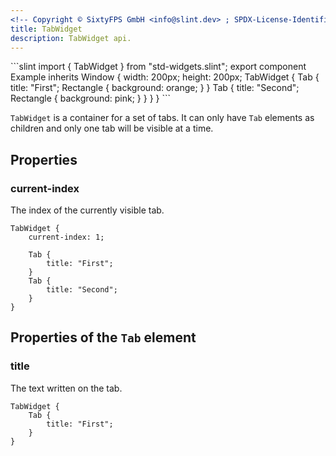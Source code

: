 ```yaml
---
<!-- Copyright © SixtyFPS GmbH <info@slint.dev> ; SPDX-License-Identifier: MIT -->
title: TabWidget
description: TabWidget api.
---
```



<CodeSnippetMD imagePath="/src/assets/generated/std-widgets-tabwidget.png"  imageWidth="200" imageHeight="200"  imageAlt='std-widgets tabwidget example'>
```slint
import { TabWidget } from "std-widgets.slint";
export component Example inherits Window {
    width: 200px;
    height: 200px;
    TabWidget {
        Tab {
            title: "First";
            Rectangle { background: orange; }
        }
        Tab {
            title: "Second";
            Rectangle { background: pink; }
        }
    }
}
```
</CodeSnippetMD>

`TabWidget` is a container for a set of tabs. It can only have `Tab` elements as children and only one tab will be visible at
a time.

## Properties

### current-index
<SlintProperty typeName="int" propName="current-index" default="0">
The index of the currently visible tab.

```slint no-test "current-index: 1;"
TabWidget {
    current-index: 1;

    Tab {
        title: "First";
    }
    Tab {
        title: "Second";
    }
}
```
</SlintProperty>

## Properties of the `Tab` element

### title
<SlintProperty typeName="string" propName="title">
The text written on the tab.

```slint no-test 'title: "First";'
TabWidget {
    Tab {
        title: "First";
    }
}
```
</SlintProperty>
